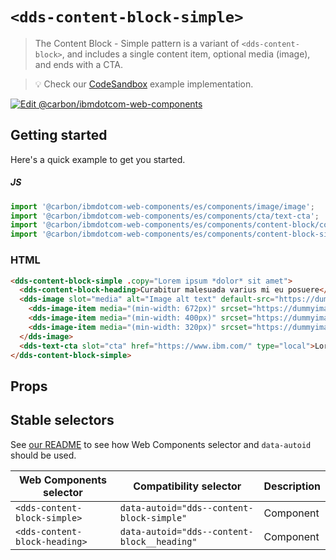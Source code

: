 
# `<dds-content-block-simple>`

> The Content Block - Simple pattern is a variant of `<dds-content-block>`, and
> includes a single content item, optional media (image), and ends with a CTA.

> 💡 Check our
> [CodeSandbox](https://githubbox.com/carbon-design-system/ibm-dotcom-library/tree/master/packages/web-components/examples/codesandbox/components/content-block-simple)
> example implementation.

[![Edit @carbon/ibmdotcom-web-components](https://codesandbox.io/static/img/play-codesandbox.svg)](https://githubbox.com/carbon-design-system/ibm-dotcom-library/tree/master/packages/web-components/examples/codesandbox/components/content-block-simple)

## Getting started

Here's a quick example to get you started.

##### JS

```javascript
import '@carbon/ibmdotcom-web-components/es/components/image/image';
import '@carbon/ibmdotcom-web-components/es/components/cta/text-cta';
import '@carbon/ibmdotcom-web-components/es/components/content-block/content-block-heading';
import '@carbon/ibmdotcom-web-components/es/components/content-block-simple/content-block-simple';
```

### HTML

```html
<dds-content-block-simple .copy="Lorem ipsum *dolor* sit amet">
  <dds-content-block-heading>Curabitur malesuada varius mi eu posuere</dds-content-block-heading>
  <dds-image slot="media" alt="Image alt text" default-src="https://dummyimage.com/672x378/ee5396/161616&text=16:9">
    <dds-image-item media="(min-width: 672px)" srcset="https://dummyimage.com/672x378/ee5396/161616&text=16:9"> </dds-image-item>
    <dds-image-item media="(min-width: 400px)" srcset="https://dummyimage.com/400x225/ee5396/161616&text=16:9"> </dds-image-item>
    <dds-image-item media="(min-width: 320px)" srcset="https://dummyimage.com/320x180/ee5396/161616&text=16:9"> </dds-image-item>
  </dds-image>
  <dds-text-cta slot="cta" href="https://www.ibm.com/" type="local">Lorem ipsum dolor sit amet</dds-text-cta>
</dds-content-block-simple>
```

## Props

<Props of="dds-content-block-simple" />

## Stable selectors

See [our README](https://github.com/carbon-design-system/ibm-dotcom-library/tree/master/packages/web-components#stable-selectors-for-analytics-and-integratione2e-testing-in-web-components) to see how Web Components selector and `data-autoid` should be used.

| Web Components selector       | Compatibility selector                      | Description |
| ----------------------------- | ------------------------------------------- | ----------- |
| `<dds-content-block-simple>`  | `data-autoid="dds--content-block-simple"`   | Component   |
| `<dds-content-block-heading>` | `data-autoid="dds--content-block__heading"` | Component   |

<Description markdown={contributing} />
